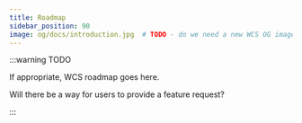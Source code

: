 ```yaml
---
title: Roadmap
sidebar_position: 90
image: og/docs/introduction.jpg  # TODO - do we need a new WCS OG image?
---
```


:::warning TODO

If appropriate, WCS roadmap goes here.

Will there be a way for users to provide a feature request?

:::
